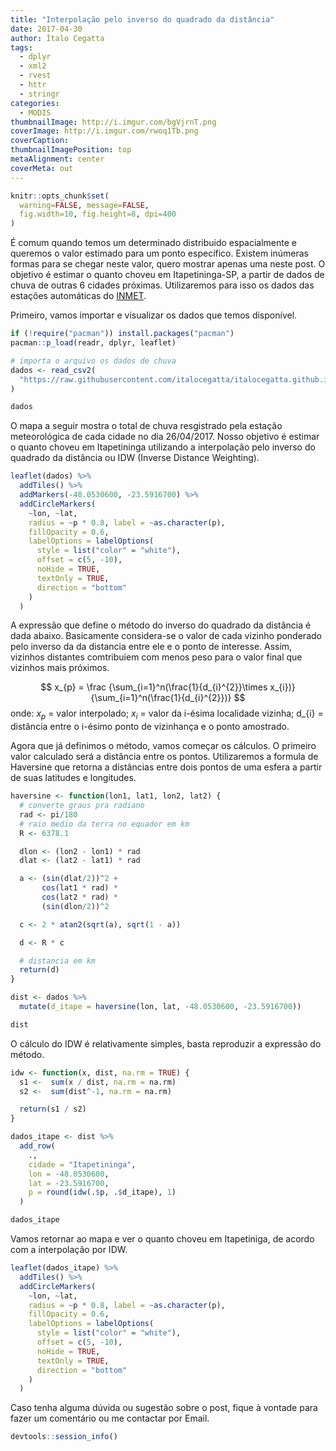 ```yaml
---
title: "Interpolação pelo inverso do quadrado da distância"
date: 2017-04-30
author: Ítalo Cegatta
tags:
  - dplyr
  - xml2
  - rvest
  - httr
  - stringr
categories:
  - MODIS
thumbnailImage: http://i.imgur.com/bgVjrnT.png
coverImage: http://i.imgur.com/rwoq1Tb.png
coverCaption:
thumbnailImagePosition: top
metaAlignment: center
coverMeta: out
---
```



```r
knitr::opts_chunk$set(
  warning=FALSE, message=FALSE,
  fig.width=10, fig.height=8, dpi=400
)
```

É comum quando temos um determinado distribuido espacialmente e queremos o valor estimado para um ponto específico. Existem inúmeras formas para se chegar neste valor, quero mostrar apenas uma neste post. O objetivo é estimar o quanto choveu em Itapetininga-SP, a partir de dados de chuva de outras 6 cidades próximas. Utilizaremos para isso os dados das estações automáticas do [INMET](http://www.inmet.gov.br/portal/index.php?r=estacoes/estacoesAutomaticas).

Primeiro, vamos importar e visualizar os dados que temos disponível. 

```r
if (!require("pacman")) install.packages("pacman")
pacman::p_load(readr, dplyr, leaflet)
```

```r
# importa o arquivo os dados de chuva
dados <- read_csv2(
  "https://raw.githubusercontent.com/italocegatta/italocegatta.github.io_source/master/content/dados/chuva_inmet.csv"
)

dados
```

O mapa a seguir mostra o total de chuva resgistrado pela estação meteorológica de cada cidade no dia 26/04/2017. Nosso objetivo é estimar o quanto choveu em Itapetininga utilizando a interpolação pelo inverso do quadrado da distância ou IDW (Inverse Distance Weighting).

```r
leaflet(dados) %>% 
  addTiles() %>% 
  addMarkers(-48.0530600, -23.5916700) %>% 
  addCircleMarkers(
    ~lon, ~lat, 
    radius = ~p * 0.8, label = ~as.character(p),
    fillOpacity = 0.6,
    labelOptions = labelOptions(
      style = list("color" = "white"),
      offset = c(5, -10),
      noHide = TRUE,
      textOnly = TRUE,
      direction = "bottom"
    )
  )
```

A expressão que define o método do inverso do quadrado da distância é dada abaixo. Basicamente considera-se o valor de cada vizinho ponderado pelo inverso da da distancia entre ele e o ponto de interesse. Assim, vizinhos distantes comtribuiem com menos peso para o valor final que vizinhos mais próximos.

$$ 
x_{p} =
\frac
  {\sum_{i=1}^n(\frac{1}{d_{i}^{2}}\times x_{i})}
  {\sum_{i=1}^n(\frac{1}{d_{i}^{2}})}
$$
onde: $x_{p}$ = valor interpolado; $x_{i}$ = valor da i-ésima localidade vizinha; d_{i} = distância entre o i-ésimo ponto de vizinhança e o ponto amostrado.

Agora que já definimos o método, vamos começar os cálculos. O primeiro valor calculado será a distância entre os pontos. Utilizaremos a formula de Haversine que retorna a distâncias entre dois pontos de uma esfera a partir de suas latitudes e longitudes.

```r
haversine <- function(lon1, lat1, lon2, lat2) {
  # converte graus pra radiano
  rad <- pi/180
  # raio medio da terra no equador em km
  R <- 6378.1

  dlon <- (lon2 - lon1) * rad
  dlat <- (lat2 - lat1) * rad

  a <- (sin(dlat/2))^2 +
       cos(lat1 * rad) *
       cos(lat2 * rad) *
       (sin(dlon/2))^2

  c <- 2 * atan2(sqrt(a), sqrt(1 - a))

  d <- R * c 

  # distancia em km
  return(d)
}
```

```r
dist <- dados %>%
  mutate(d_itape = haversine(lon, lat, -48.0530600, -23.5916700))

dist
```

O cálculo do IDW é relativamente simples, basta reproduzir a expressão do método.

```r
idw <- function(x, dist, na.rm = TRUE) {
  s1 <-  sum(x / dist, na.rm = na.rm)
  s2 <-  sum(dist^-1, na.rm = na.rm)

  return(s1 / s2)
}
```

```r
dados_itape <- dist %>% 
  add_row(
    .,
    cidade = "Itapetininga",
    lon = -48.0530600,
    lat = -23.5916700,
    p = round(idw(.$p, .$d_itape), 1)
  )

dados_itape
```

Vamos retornar ao mapa e ver o quanto choveu em Itapetiniga, de acordo com a interpolação por IDW.

```r
leaflet(dados_itape) %>% 
  addTiles() %>% 
  addCircleMarkers(
    ~lon, ~lat, 
    radius = ~p * 0.8, label = ~as.character(p),
    fillOpacity = 0.6,
    labelOptions = labelOptions(
      style = list("color" = "white"),
      offset = c(5, -10),
      noHide = TRUE,
      textOnly = TRUE,
      direction = "bottom"
    )
  )
```


Caso tenha alguma dúvida ou sugestão sobre o post, fique à vontade para fazer um comentário ou me contactar por Email.

```r
devtools::session_info()
```

